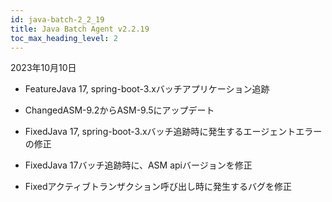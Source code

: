 ```yaml
---
id: java-batch-2_2_19
title: Java Batch Agent v2.2.19
toc_max_heading_level: 2
---
```


2023年10月10日

-   <Status>Feature</Status>Java 17, spring-boot-3.xバッチアプリケーション追跡

-   <Status>Changed</Status>ASM-9.2からASM-9.5にアップデート

-   <Status>Fixed</Status>Java 17, spring-boot-3.xバッチ追跡時に発生するエージェントエラーの修正

-   <Status>Fixed</Status>Java 17バッチ追跡時に、ASM apiバージョンを修正

-   <Status>Fixed</Status>アクティブトランザクション呼び出し時に発生するバグを修正
